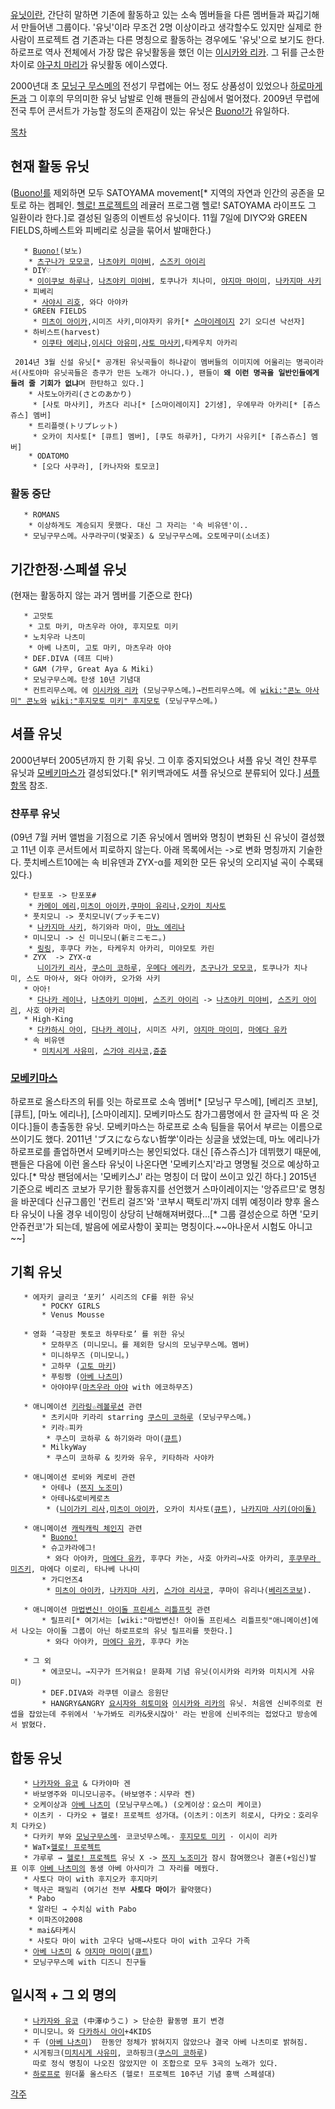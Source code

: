 [[유닛]]이란, 간단히 말하면 기존에 활동하고 있는 소속 멤버들을 다른 멤버들과 짜깁기해서 만들어낸 그룹이다.
'유닛'이라 무조건 2명 이상이라고 생각할수도 있지만 실제로 한 사람이 프로젝트 겸 기존과는 다른 명칭으로 활동하는 경우에도 '유닛'으로 보기도 한다.
하로프로 역사 전체에서 가장 많은 유닛활동을 했던 이는 [[이시카와 리카]]. 그 뒤를 근소한 차이로 [[야구치 마리]]가 유닛활동 에이스였다.

2000년대 초 [[모닝구 무스메]]의 전성기 무렵에는 어느 정도 상품성이 있었으나 [[하로마게돈]]과 그 이후의 무의미한 유닛 남발로 인해 팬들의 관심에서 멀어졌다. 2009년 무렵에 전국 투어 콘서트가 가능할 정도의 존재감이 있는 유닛은 [[Buono!]]가 유일하다.

[[목차]]

== 현재 활동 유닛 ==
([[Buono!]]를 제외하면 모두 SATOYAMA movement[* 지역의 자연과 인간의 공존을 모토로 하는 켐페인. [[헬로! 프로젝트]]의 레귤러 프로그램 헬로! SATOYAMA 라이프도 그 일환이라 한다.]로 결성된 일종의 이벤트성 유닛이다. 11월 7일에 DIY♡와 GREEN FIELDS,하베스트와 피베리로 싱글을 묶어서 발매한다.)
    * [[Buono!]](보노)
     * [[츠구나가 모모코]], [[나츠야키 미야비]], [[스즈키 아이리]]
    * DIY♡
     * [[이이쿠보 하루나]], [[나츠야키 미야비]], 토쿠나가 치나미, [[야지마 마이미]], [[나카지마 사키]]
    * 피베리
      * [[사야시 리호]], 와다 아야카
    * GREEN FIELDS
      * [[미츠이 아이카]],시미즈 사키,미야자키 유카[* [[스마이레이지]] 2기 오디션 낙선자]
    * 하비스트(harvest)
      * [[이쿠타 에리나]],[[이시다 아유미]],[[사토 마사키]],타케우치 아카리
    
  2014년 3월 신설 유닛[* 공개된 유닛곡들이 하나같이 멤버들의 이미지에 어울리는 명곡이라서(사토야마 유닛곡들은 층쿠가 만든 노래가 아니다.), 팬들이 '''왜 이런 명곡을 일반인들에게 들려 줄 기회가 없냐'''며 한탄하고 있다.]
     * 사토노아카리(さとのあかり)
      * [사토 마사키], 카츠다 리나[* [스마이레이지] 2기생], 우에무라 아카리[* [쥬스쥬스] 멤버]
     * 트리플렛(トリプレット)
      * 오카이 치사토[* [큐트] 멤버], [쿠도 하루카], 다카기 사유키[* [쥬스쥬스] 멤버]
     * ODATOMO
      * [오다 사쿠라], [카나자와 토모코]

=== 활동 중단 ===
    * ROMANS
     * 이상하게도 계승되지 못했다. 대신 그 자리는 '속 비유덴'이..
    * 모닝구무스메。사쿠라구미(벚꽃조) & 모닝구무스메。오토메구미(소녀조)

== 기간한정·스페셜 유닛 ==
(현재는 활동하지 않는 과거 멤버를 기준으로 한다) 
    * 고맛토
     * 고토 마키, 마츠우라 아야, 후지모토 미키
    * 노치우라 나츠미
     * 아베 나츠미, 고토 마키, 마츠우라 아야
    * DEF.DIVA (데프 디바)
    * GAM (갸무, Great Aya & Miki)
    * 모닝구무스메。탄생 10년 기념대
    * 컨트리무스메。에 [[이시카와 리카]] (모닝구무스메。)→컨트리무스메。에 [[wiki:"콘노 아사미" 콘노]]와 [[wiki:"후지모토 미키" 후지모토]] (모닝구무스메。)

== 셔플 유닛 ==
2000년부터 2005년까지 한 기획 유닛. 그 이후 중지되었으나 셔플 유닛 격인 챤푸루 유닛과 [[모베키마스]]가 결성되었다.[* 위키백과에도 셔플 유닛으로 분류되어 있다.]
[[셔플]]항목 참조.

=== 챤푸루 유닛 ===
(09년 7월 커버 앨범을 기점으로 기존 유닛에서 멤버와 명칭이 변화된 신 유닛이 결성했고 11년 이후 콘서트에서 피로하지 않는다. 아래 목록에서는 ->로 변화 명칭까지 기술한다. 풋치베스트10에는 속 비유덴과 ZYX-α를 제외한 모든 유닛의 오리지널 곡이 수록돼있다.)
    * 탄포포 -> 탄포포#
     * [[카메이 에리]],[[미츠이 아이카]],[[쿠마이 유리나]],[[오카이 치사토]]
    * 풋치모니 -> 풋치모니V(プッチモニV)
     * [[나카지마 사키]], 하기와라 마이, [[마노 에리나]]
    * 미니모니 -> 신 미니모니(新ミニモニ。)
     * [[링링]], 후쿠다 카논, 타케우치 아카리, 미야모토 카린
    * ZYX  -> ZYX-α
       [[니이가키 리사]], [[쿠스미 코하루]], [[우메다 에리카]], [[츠구나가 모모코]], 토쿠나가 치나미, 스도 마아사, 와다 아야카, 오가와 사키
    * 아아!
     * [[다나카 레이나]], [[나츠야키 미야비]], [[스즈키 아이리]] -> [[나츠야키 미야비]], [[스즈키 아이리]], 사호 아카리
    * High-King
     * [[다카하시 아이]], [[다나카 레이나]], 시미즈 사키, [[야지마 마이미]], [[마에다 유카]]
    * 속 비유덴
      * [[미치시게 사유미]], [[스가야 리사코]],[[쥰쥰]]

=== [[모베키마스]] ===

하로프로 올스타즈의 뒤를 잇는 하로프로 소속 멤버[* [모닝구 무스메], [베리즈 코보], [큐트], [마노 에리나], [스마이레지]. 모베키마스도 참가그룹명에서 한 글자씩 따 온  것이다.]들이 총출동한 유닛. 모베키마스는 하로프로 소속 팀들을 묶어서 부르는 이름으로 쓰이기도 했다. 2011년  'ブスにならない哲学'이라는 싱글을 냈었는데, 마노 에리나가 하로프로를 졸업하면서 모베키마스는 봉인되었다. 대신 [쥬스쥬스]가 데뷔했기 때문에, 팬들은 다음에 이런 올스타 유닛이 나온다면 '모베키스지'라고 명명될 것으로 예상하고 있다.[* 막상 팬덤에서는 '모베키스J' 라는 명칭이 더 많이 쓰이고 있긴 하다.]
2015년 기준으로 베리즈 코보가 무기한 활동휴지를 선언했거 스마이레이지는 '앙쥬르므'로 명칭을 바꾼데다 신규그룹인 '컨트리 걸즈'와 '코부시 팩토리'까지 데뷔 예정이라 향후 올스타 유닛이 나올 경우 네이밍이 상당히 난해해져버렸다...[* 그룹 결성순으로 하면 '모키안쥬컨코'가 되는데, 발음에 에로사항이 꽃피는 명칭이다.~~아나운서 시험도 아니고~~]
== 기획 유닛 ==
    * 에자키 글리코 ‘포키’ 시리즈의 CF를 위한 유닛
        * POCKY GIRLS
        * Venus Mousse

    * 영화 ‘극장판 돗토코 하무타로’ 를 위한 유닛
        * 모하무즈 (미니모니。를 제외한 당시의 모닝구무스메。멤버)
        * 미니하무즈 (미니모니。)
        * 고하무 ([[고토 마키]])
        * 푸링짱 ([[아베 나츠미]])
        * 아야야무([[마츠우라 아야]] with 에코하무즈)

    * 애니메이션 [[키라링☆레볼루션]] 관련
        * 츠키시마 키라리 starring [[쿠스미 코하루]] (모닝구무스메。)
        * 키라☆피카
         * 쿠스미 코하루 & 하기와라 마이([[큐트]])
        * MilkyWay
         * 쿠스미 코하루 & 킷카와 유우, 키타하라 사야카

    * 애니메이션 로비와 케로비 관련
        * 아테나 ([[쯔지 노조미]])
        * 아테나&로비케로츠
         * ([[니이가키 리사]],[[미츠이 아이카]], 오카이 치사토([[큐트]]), [[나카지마 사키(아이돌)]]

    * 애니메이션 [[캐릭캐릭 체인지]] 관련
        * [[Buono!]]
        * 슈고캬라에그!
         * 와다 아야카, [[마에다 유카]], 후쿠다 카논, 사호 아카리→사호 아카리, [[후쿠무라 미즈키]], 마에다 이로리, 타나베 나나미
        * 가디언즈4
         * [[미츠이 아이카]], [[나카지마 사키]], [[스가야 리사코]], 쿠마이 유리나([[베리즈코보]]).

    * 애니메이션 [[마법변신! 아이돌 프린세스 리틀프릿]] 관련
        * 릴프리[* 여기서는 [wiki:"마법변신! 아이돌 프린세스 리틀프릿"애니메이션]에서 나오는 아이돌 그룹이 아닌 하로프로의 유닛 릴프리를 뜻한다.]
         * 와다 아야카, [[마에다 유카]], 후쿠다 카논


    * 그 외
        * 에코모니。→지구가 뜨거워요! 문화제 기념 유닛(이시카와 리카와 미치시게 사유미)
        * DEF.DIVA와 라쿠텐 이글스 응원단
        * HANGRY&ANGRY [[요시자와 히토미]]와 [[이시카와 리카]]의 유닛. 처음엔 신비주의로 컨셉을 잡았는데 주위에서 '누가봐도 리카&욧시잖아' 라는 반응에 신비주의는 접었다고 방송에서 밝혔다.

== 합동 유닛 ==
    * [[나카자와 유코]] & 다카야마 겐
    * 바보영주와 미니모니공주。(바보영주：시무라 켄)
    * 오케이상과 [[아베 나츠미]] (모닝구무스메。) (오케이상：요스미 케이코)
    * 이츠키 · 다카오 + 헬로! 프로젝트 성가대。(이츠키：이츠키 히로시, 다카오：호리우치 다카오)
    * 다카키 부와 [[모닝구무스메]]· 코코넛무스메。· [[후지모토 미키]] · 이시이 리카
    * WaT×[[헬로! 프로젝트]]
    * 갸루루 → [[헬로! 프로젝트]] 유닛 X -> [[쯔지 노조미]]가 잠시 참여했으나 결혼(+임신)발표 이후 [[아베 나츠미]]의 동생 아베 아사미가 그 자리를 메꿨다.
    * 사토다 마이 with 후지오카 후지마키
    * 헥사곤 패밀리 (여기선 전부 '''사토다 마이'''가 활약했다)
     * Pabo
     * 알라딘 → 수치심 with Pabo
     * 이파즈야2008
     * mai&타케시
     * 사토다 마이 with 고우다 남매→사토다 마이 with 고우다 가족
    * [[아베 나츠미]] & [[야지마 마이미]]([[큐트]])
    * 모닝구무스메 with 디즈니 친구들

== 일시적 + 그 외 명의 ==
    * [[나카자와 유코]] (中澤ゆうこ) > 단순한 활동명 표기 변경
    * 미니모니。와 [[다카하시 아이]]+4KIDS
    * 千 ([[아베 나츠미]])  한동안 정체가 밝혀지지 않았으나 결국 아베 나츠미로 밝혀짐.
    * 시게핑크([[미치시게 사유미]], 코하핑크([[쿠스미 코하루]])
      따로 정식 명칭이 나오진 않았지만 이 조합으로 모두 3곡의 노래가 있다.
    * [[하로프로]] 원더풀 올스타즈 (헬로! 프로젝트 10주년 기념 홍백 스페셜대)

[[각주]]
